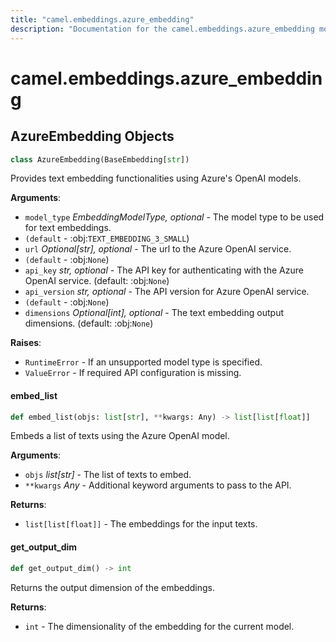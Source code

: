```yaml
---
title: "camel.embeddings.azure_embedding"
description: "Documentation for the camel.embeddings.azure_embedding module"
---
```


<a id="camel.embeddings.azure_embedding"></a>

# camel.embeddings.azure\_embedding

<a id="camel.embeddings.azure_embedding.AzureEmbedding"></a>

## AzureEmbedding Objects

```python
class AzureEmbedding(BaseEmbedding[str])
```

Provides text embedding functionalities using Azure's OpenAI models.

**Arguments**:

- `model_type` _EmbeddingModelType, optional_ - The model type to be
  used for text embeddings.
- `(default` - :obj:`TEXT_EMBEDDING_3_SMALL`)
- `url` _Optional[str], optional_ - The url to the Azure OpenAI service.
- `(default` - :obj:`None`)
- `api_key` _str, optional_ - The API key for authenticating with the
  Azure OpenAI service. (default: :obj:`None`)
- `api_version` _str, optional_ - The API version for Azure OpenAI service.
- `(default` - :obj:`None`)
- `dimensions` _Optional[int], optional_ - The text embedding output
  dimensions. (default: :obj:`None`)
  

**Raises**:

- `RuntimeError` - If an unsupported model type is specified.
- `ValueError` - If required API configuration is missing.

<a id="camel.embeddings.azure_embedding.AzureEmbedding.embed_list"></a>

#### embed\_list

```python
def embed_list(objs: list[str], **kwargs: Any) -> list[list[float]]
```

Embeds a list of texts using the Azure OpenAI model.

**Arguments**:

- `objs` _list[str]_ - The list of texts to embed.
- `**kwargs` _Any_ - Additional keyword arguments to pass to the API.
  

**Returns**:

- `list[list[float]]` - The embeddings for the input texts.

<a id="camel.embeddings.azure_embedding.AzureEmbedding.get_output_dim"></a>

#### get\_output\_dim

```python
def get_output_dim() -> int
```

Returns the output dimension of the embeddings.

**Returns**:

- `int` - The dimensionality of the embedding for the current model.

